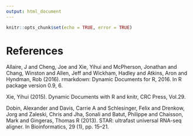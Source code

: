 ```yaml
---
output: html_document
---
```


```r
knitr::opts_chunk$set(echo = TRUE, error = TRUE)
```

# References

Allaire, J and Cheng, Joe and Xie, Yihui and McPherson, Jonathan and Chang, Winston and Allen, Jeff and Wickham, Hadley and Atkins, Aron and Hyndman, Rob (2016). rmarkdown: Dynamic Documents for R, 2016. In R package version 0.9, 6.

Xie, Yihui (2015). Dynamic Documents with R and knitr, CRC Press, Vol.29.

Dobin, Alexander and Davis, Carrie A and Schlesinger, Felix and Drenkow, Jorg and Zaleski, Chris and Jha, Sonali and Batut, Philippe and Chaisson, Mark and Gingeras, Thomas R (2013). STAR: ultrafast universal RNA-seq aligner. In Bioinformatics, 29 (1), pp. 15--21.